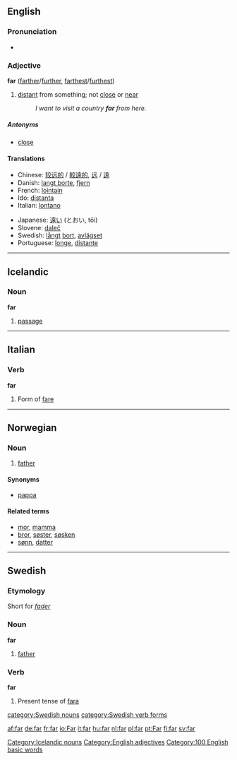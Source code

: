 {{see|får}}
==English==

{{rank|few|whom|love|180|far|seemed|house|looked}}

===Pronunciation===
*{{audio|en-us-far.ogg|Audio (US)}}

===Adjective===
'''far''' ([[farther]]/[[further]], [[farthest]]/[[furthest]])
#[[distant]] from something; not [[close]] or [[near]]
#:''I want to visit a country '''far''' from here.''

=====Antonyms=====
*[[close]]

====Translations====
{{top}}<!--languages from A to I go here-->
*Chinese: [[较远的]] / [[較遠的]], [[远]] / [[遠]]
*Danish: [[langt borte]], [[fjern]]
*French: [[lointain]]
*Ido: [[distanta]]
*Italian: [[lontano]]
{{mid}}<!--languages from J to Z go here-->
*Japanese: [[遠い]] (とおい, tōi)
*Slovene: [[daleč]]
*Swedish: [[långt]] [[bort]], [[avlägset]]
*Portuguese: [[longe]], [[distante]]
{{bottom}}

----

== Icelandic ==

=== Noun ===

'''far''' {{n}}

# [[passage]]

[[Category:Icelandic nouns]]

----
==Italian==
=== Verb ===
'''far'''
#Form of [[fare]]

----
==Norwegian==
===Noun===
{{no-noun-irreg|m|[[faren]]|[[fedre]]|[[fedrene]]}}
#[[father]]
====Synonyms====
*[[pappa]]
====Related terms====
*[[mor]], [[mamma]]
*[[bror]], [[søster]], [[søsken]]
*[[sønn]], [[datter]]

----

==Swedish==
===Etymology===
Short for ''[[fader]]''

===Noun===
'''far'''

#[[father]]

===Verb===
'''far'''

#Present tense of [[fara#verb|fara]]

[[Category:English adjectives]]
[[Category:100 English basic words]]
[[category:Swedish nouns]]
[[category:Swedish verb forms]]

[[af:far]]
[[de:far]]
[[fr:far]]
[[io:Far]]
[[it:far]]
[[hu:far]]
[[nl:far]]
[[pl:far]]
[[pt:Far]]
[[fi:far]]
[[sv:far]]